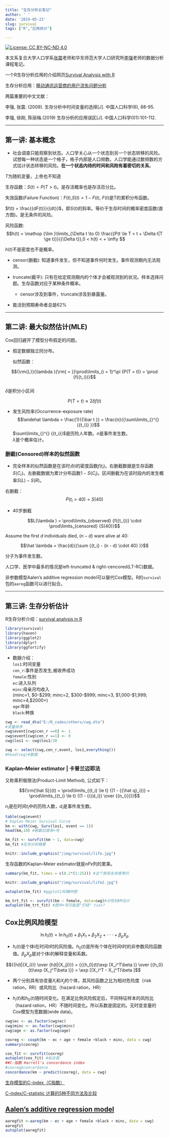 ```yaml
---
title: "生存分析云笔记" 
author: ' '
date: '2019-05-23'
slug: survival
tags: ["R","应用统计"]

---
```

[![License: CC BY-NC-ND 4.0](https://img.shields.io/badge/License-CC%20BY--NC--ND%204.0-brightgreen.svg)](https://raw.githubusercontent.com/ethan-funny/explore-python/master/LICENSE)

本文系复旦大学人口学系[张震](http://www.ssdpp.fudan.edu.cn/portal/1e2812ee711c4175a3304c7dbc7071e0/70VhqG.html)老师和华东师范大学人口研究所[李强](https://faculty.ecnu.edu.cn/s/2160/main.jspy)老师的数据分析课程笔记。

一个R生存分析应用的介绍网页[Survival Analysis with R](https://rviews.rstudio.com/2017/09/25/survival-analysis-with-r/)

生存分析应用：[移动通讯运营商的用户流失问题分析](https://mp.weixin.qq.com/s/XrL2CmoxmJwdvnUDMMYT6w)

两篇重要的中文文献：

李强, 张震. (2009). 生存分析中时间变量的选择[J]. 中国人口科学(6), 88-95.

李强, 徐刚, 陈丽梅.(2019) 生存分析的应用误区[J]. 中国人口科学(01):101-112.

---

## 第一讲: 基本概念

+ 社会调查只能观察到状态。人口学关心从一个状态到另一个状态转移的风险。试想每一种状态是一个格子，格子内部是人口频数。人口学能通过数频数的方式估计状态转移的风险。**在一个状态内待的时间和风险有着密切的关系**。



$T$为随机变量，上帝也不知道

生存函数：$S(t) = P(T > t)$。是存活概率也是存活百分比。

失效函数(Failure Function)：$F(t)$,$S(t) = 1 - F(t)$, $F(t)$是T的累积分布函数。



$f(t) = \frac{{dF(t)}}{{dt}}$，即$S(t)$的斜率。等价于生存时间的概率密度函数(直方图)。是无条件的风险。

风险函数: $$h(t) = \mathop {\lim }\limits_{\Delta t \to 0} \frac{{P(t \le T < t + \Delta t|T \ge t)}}{{\Delta t}},0 < h(t) <  + \infty $$



$h(t)$不是密度也不是概率。


+ censor(删截):   知道事件发生，但不知道事件何时发生。事件观测期内无法观测。
+ truncate(截平):   只有在给定观测期内的个体才会被观测到的状况。样本选择问题。生存函数对应于某种条件概率。

  + censor涉及到事件，truncate涉及到暴露量。

+ 能活到预期寿命者总是62\%

---

## 第二讲: 最大似然估计(MLE)

 Cox回归避开了模型分布假定的问题。

+ 假定数据独立同分布。

    似然函数：

$${\rm{L}}(\lambda ){\rm{ = }}\prod\limits_{i = 1}^\pi  {P(T = t)}  = \prod {f({t_i})}$$  
$\delta$是积分小区间

$$P(T = t) \approx 2\delta f(t)$$


+ 发生风险率(Occurrence-exposure rate)
$$\widehat \lambda  = \frac{1}{{\bar t }} = \frac{n}{{\sum\limits_{}^{} {{t_i}} }}$$
$\sum\limits_{}^{} {{t_i}}$是历险人年数。$n$是事件发生数。  
 $\lambda$是个概率估计。

### 删截(Censored)样本的似然函数

+ 完全样本的似然函数是在该时点t的密度函数$f({t_i})$。右删截数据是生存函数$S({C_r})$。左删截数据为累计分布函数$1 - S({C_l})$。区间删截为在该时段内的发生概率$S(L) - S(R)$。

右删截：
$$P({t_i} > 40) = S(40)$$

+ 40岁删截


$$L(\lambda ) = \prod\limits_{observed} {f({t_i})}  \cdot \prod\limits_{censored} {S(40)}$$

Assume the first $d$ individuals died, $(n-d)$ ware alive at 40:

$$\hat \lambda  = \frac{d}{{\sum {{t_i} - (n - d) \cdot 40} }}$$

分子为事件发生数。



人口学、医学中最多的情况是left-truncated & right-cencored(LT-RC)数据。

非参数模型Aalen’s additive regression model可以替代Cox模型。R的`survival`包的`aareg`函数可以进行拟合。

---

## 第三讲: 生存分析估计

R生存分析介绍：[survival analysis in R](http://www.openintro.org/stat/surv.php)



```r
library(survival)
library(haven) 
library(ggplot2)
library(dplyr)
library(ggfortify)
```

+ 数据介绍：  
`los1`:时间变量  
`cen_r`:事件是否发生,被收养成功  
`female`:性别  
`ec`:进入队列   
`minc`:母亲月均收入  
(minc=1, \$0-\$299; minc=2, \$300-\$999; minc=3, \$1,000-\$1,999;
minc=4,$2000+)  
`age`:年龄  
`black`:种族  

```r
cwg <- read_dta("E:/R_codes/others/cwg.dta")
#变量排序
cwg$event[cwg$cen_r ==0] <- 1
cwg$event[cwg$cen_r ==1] <- 0
cwg$los1 <- cwg$los1/30

cwg <- select(cwg,cen_r,event, los1,everything())
#head(cwg)#数据
```

### Kaplan–Meier estimator | 卡普兰迈耶法

又称乘积极限法(Product-Limit Method), 公式如下：

$${\rm{\hat S}}(t) = \prod\limits_{{t_i} \le t} {(1 - {{\hat q}_i})}  = \prod\limits_{{t_i} \le t} {(1 - {{{d_i}} \over {{n_i}}})}$$

$n_i$是在时间$t_i$中的历险人数，$d_i$是事件发生数。

```r
table(cwg$event)
# Kaplan Meier Survival Curve
km <- with(cwg, Surv(los1, event == 1))
head(km,10) #删截后面有+号

km_fit <- survfit(km ~ 1, data=cwg)
km_fit #生存分析概要
```

```r
knitr::include_graphics("/img/survival/life.jpg")
```
生存函数的Kaplan–Meier estimator就是$nPx$列的累乘。

```r
summary(km_fit, times = c(0.2*(1:25))) #这个表和生命表等价
```

```r
knitr::include_graphics("/img/survival/life2.jpg")
```

```r
autoplot(km_fit) #ggplot2风格KM图

km_trt_fit <- survfit(km ~ female, data=cwg)#分性别KM估计
autoplot(km_trt_fit) #图中+号可能是"打结" ties?

```

## Cox比例风险模型

$$\ln {h_i}(t) = \ln {h_0}(t) + {\beta _1}{X_1} + {\beta _2}{X_2} +  \cdot  \cdot  \cdot  + {\beta _p}{X_p}$$

+ ${h_i}(t)$是个体i在时间t时的风险值。${h_0}(t)$是所有个体在时间t时的非参数风险函数值。${\beta_p}{X_p}$是对个体i的解释变量和系数。

$${{h(t|{X_i})} \over {h(t|{X_j})}} = {{{h_0}(t)\exp (X_i^T\beta )} \over {{h_0}(t)\exp (X_j^T\beta )}} = \exp [(X_i^T - X_j^T)\beta ]$$

+ 两个分别具有协变量${X_i}$和${X_j}$的个体，其风险函数之比为相对危险度（risk ration，RR）或风险比（hazard ration，HR）

+ ${h_i}(t)$和${h_0}(t)$随时间变化。在满足比例风险假定后，不同特征样本的风险比（hazard ration，HR）不随时间变化。所以系数是固定的。无时变变量的Cox模型为宽数据(wide data)。

```r

cwg$ec <- as.factor(cwg$ec)
cwg$minc <- as.factor(cwg$minc)
cwg$age <- as.factor(cwg$age)

coxreg <- coxph(km ~ ec + age + female +black + minc, data = cwg)
summary(coxreg)

cox_fit <- survfit(coxreg)
autoplot(cox_fit) #拟合值
##C-指数 Harrell's concordance index
#coxreg$concordance
concordance(km ~ predict(coxreg), data = cwg)
```

[生存模型的C-index（C指数）](https://blog.csdn.net/fjsd155/article/details/84669331)

[C-index/C-statistic 计算的5种不同方法及比较](https://blog.csdn.net/anshiquanshu/article/details/53438438)

## [Aalen’s additive regression model](http://www.medicine.mcgill.ca/epidemiology/hanley/bios601/Encyclopedia%20of%20Biostatistics2ndEd2005.pdf)

```r
aaregfit <-aareg(km ~ ec + age + female +black + minc, data = cwg)
aaregfit
autoplot(aaregfit)
```


